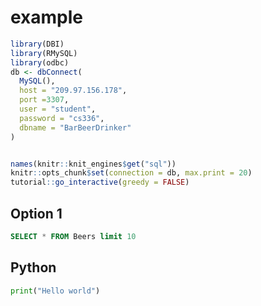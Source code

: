 # example

<script src="files/js/dcl.js"></script>
<link rel="stylesheet" href="https://maxcdn.bootstrapcdn.com/bootstrap/3.4.1/css/bootstrap.min.css">
<script src="https://maxcdn.bootstrapcdn.com/bootstrap/3.4.1/js/bootstrap.min.js"></script>

```r
library(DBI)
library(RMySQL)
library(odbc)
db <- dbConnect(
  MySQL(),
  host = "209.97.156.178",
  port =3307,
  user = "student", 
  password = "cs336", 
  dbname = "BarBeerDrinker"
)


names(knitr::knit_engines$get("sql"))
knitr::opts_chunk$set(connection = db, max.print = 20)
tutorial::go_interactive(greedy = FALSE)
```

## Option 1

```sql

SELECT * FROM Beers limit 10
```

## Python 

```python
print("Hello world")
```
